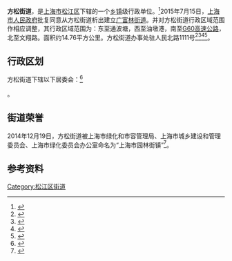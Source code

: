 {{中国乡级行政区
|行政区全称 = 方松街道
|景观照片文件名 = Thames Town in Songjiang 02.jpg
|景观照片描述 = [[泰晤士小镇|泰晤士小镇]]
|汉语拼音 = 
|其他语言 = 
|其他语言名称 = 
|位置图文件名 = 
|位置图描述 = 
|自定义图片=
|上级行政区 = [[上海市|上海市]][[松江区|松江区]]
|行政区类别 = 街道
|行政区划代码 = 310117003
|行政区划 = 23
|村委会 = 
|居委会 = 23
|建置时间 = 2001年1月
|领导职位 = 
|领导名称 = 
|政府驻地 = 人民北路1111号
|毗邻 = [[松江区|松江区]][[广富林街道|广富林街道]]、[[中山街道_(上海市)|中山街道]]、[[永丰街道_(上海市)|永丰街道]]、[[岳阳街道|岳阳街道]]、上海松江出口加工区、松江工业区
|总面积 = 14.76[[平方公里|平方公里]]
|总人口 = 
|户籍人口 = 
|户籍人口年份 = 
|常住人口 = 
|常住人口年份 = 
|人口密度 =
|GDP = 
|邮政编码 = 
|电话区号 = 21 
|官方网站 = http://www.fangsong.gov.cn/
|网站名称 = 方松街道办事处
}}

'''方松街道'''，是[[上海市|上海市]][[松江区|松江区]]下辖的一个[[乡镇|乡镇]]级行政单位。<ref>{{PRC admin/ref sgc|{{PRC admin/parent|31/01/17/003/000}}}}</ref>2015年7月15日，[[上海市人民政府|上海市人民政府]]批复同意从方松街道析出建立[[广富林街道|广富林街道]]。并对方松街道行政区域范围作相应调整，其行政区域范围为：东至通波塘，西至油墩港，南至[[沪昆高速公路|G60高速公路]]，北至文翔路。面积约14.76平方公里。方松街道办事处驻人民北路1111号<ref name="广富林批复">{{Cite web |url=http://www.shanghai.gov.cn/shanghai/node2314/node2319/node12344/u26ai44244.html |title=中国上海>>政府信息公开>>近期公开信息>>市政府关于同意设立广富林街道办事处的批复 |accessdate=2015-07-23 |archive-date=2015-07-23 |archive-url=https://web.archive.org/web/20150723123828/http://www.shanghai.gov.cn/shanghai/node2314/node2319/node12344/u26ai44244.html |dead-url=no }}</ref><ref name="新华网上海">{{Cite web |url=http://www.sh.xinhuanet.com/2015-07/22/c_134437342.htm |title=新华网>上海频道>松江区将设立九里亭、广富林街道 |access-date=2015-07-23 |archive-date=2015-07-23 |archive-url=https://web.archive.org/web/20150723090556/http://www.sh.xinhuanet.com/2015-07/22/c_134437342.htm |dead-url=no }}</ref><ref name="解放网首页">{{Cite web |url=http://www.jfdaily.com/shizh/bwyc/201507/t20150722_1697885.html |title=解放网>时政>松江区新设九里亭街道、广富林街道 |access-date=2015-07-23 |archive-date=2015-07-23 |archive-url=https://web.archive.org/web/20150723090030/http://www.jfdaily.com/shizh/bwyc/201507/t20150722_1697885.html |dead-url=no }}</ref><ref name="东方网上海">{{Cite web |url=http://sh.eastday.com/m/20150722/u1ai8806675.html |title=东方网>>上海频道 >>滚动新闻>>松江区将设立九里亭街道、广富林街道 |accessdate=2015-07-23 |archive-date=2015-07-23 |archive-url=https://web.archive.org/web/20150723082319/http://sh.eastday.com/m/20150722/u1ai8806675.html |dead-url=no }}</ref>。

== 行政区划 ==

方松街道下辖以下居委会：<ref>{{PRC admin/ref sgc|31/01/17/003/000}}</ref>

{{PRC admin/children|31/01/17/003/000}}。

== 街道荣誉 ==
2014年12月19日，方松街道被上海市绿化和市容管理局、上海市城乡建设和管理委员会、上海市绿化委员会办公室命名为“上海市园林街镇”<ref>{{Cite web |url=http://www.shanghai.gov.cn/shanghai/node2314/node2319/node12344/u26ai41118.html |title=市绿化市容局等关于命名松江区方松街道为上海市园林街镇的通知 |access-date=2015-05-15 |archive-date=2016-03-04 |archive-url=https://web.archive.org/web/20160304195057/http://www.shanghai.gov.cn/shanghai/node2314/node2319/node12344/u26ai41118.html |dead-url=no }}</ref>。

== 参考资料 ==

{{Reflist|2}}

{{松江区行政区划}}
{{上海市功能性区域}}

[[Category:松江区街道|Category:松江区街道]]